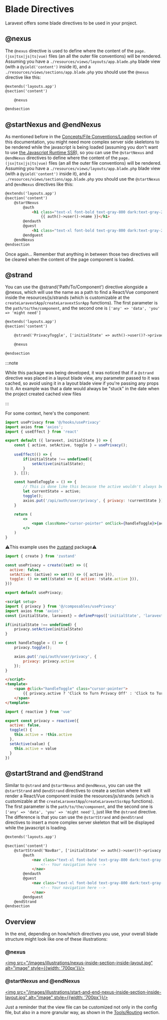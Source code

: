 
# Blade Directives 

Laravext offers some blade directives to be used in your project.

## @nexus

The `@nexus` directive is used to define where the content of the `page.(jsx|tsx|js|ts|vue)` files (an all the outer file conventions) will be rendered. Assuming you have a `./resources/views/layouts/app.blade.php` blade view (with a `@yield('content')` inside it), and a `./resources/views/sections/app.blade.php` you should use the `@nexus` directive like this:

```html
@extends('layouts.app')
@section('content')

    @nexus

@endsection
```

## @startNexus and @endNexus

As mentioned before in the [Concepts/File Conventions/Loading](/docs/concepts/file-conventions#loading) section of this documentation, you might need more complex server side skeletons to be rendered while the javascript is being loaded (assuming you don't want to use [the Javascript Runtime SSR](/docs/server-side-rendering#javascript-runtime)), so you can use the `@startNexus` and `@endNexus` directives to define where the content of the `page.(jsx|tsx|js|ts|vue)` files (an all the outer file conventions) will be rendered. Assuming you have a `./resources/views/layouts/app.blade.php` blade view (with a `@yield('content')` inside it), and a `./resources/views/sections/app.blade.php` you should use the `@startNexus` and `@endNexus` directives like this:

```html
@extends('layouts.app')
@section('content')
    @startNexus
        @auth
            <h1 class="text-xl font-bold text-gray-800 dark:text-gray-200">Welcome back,
                {{ auth()->user()->name }}</h1>
        @endauth
        @guest
            <h1 class="text-xl font-bold text-gray-800 dark:text-gray-200">Welcome, stranger</h1>
        @endguest
    @endNexus
@endsection
```

Once again... Remember that anything in between those two directives will be cleared when the content of the page component is loaded.

## @strand

You can use the @strand('Path/To/Component') directive alongside a @nexus, which will use the name as a path to find a React/Vue component inside the resources/js/strands (which is customizable at the `createLaravextApp`/`createLaravextSsrApp` functions). The first parameter is the `path/to/the/component`, and the second one is `['any' => 'data', 'you' => 'might need']`

```html
@extends('layouts.app')
@section('content')

    @strand('PrivacyToggle', ['initialState' => auth()->user()?->privacy ?? false])

    @nexus

@endsection
```

:::note

While this package was being developed, it was noticed that if a `@strand` directive was placed in a layout blade view, any parameter passed to it was cached, 
so avoid using it in a layout blade view if you're passing any props to it. An example was that a date would always be "stuck" in the date when the project created cached view files

:::

For some context, here's the component:

<Tabs>

<TabItem value="React" label="React">

<Tabs>

<TabItem value="PrivacyToggle.jsx" label="PrivacyToggle.jsx">

```jsx
import usePrivacy from '@/hooks/usePrivacy'
import axios from 'axios';
import { useEffect } from 'react'

export default ({ laravext, initialState }) => {
    const { active, setActive, toggle } = usePrivacy();
    
    useEffect(() => {
        if(initialState !== undefined){
            setActive(initialState);
        }
    }, []);

    const handleToggle = () => {
        // This is done like this because the active wouldn't always be updated immediately
        let currentState = active;
        toggle();
        axios.put('/api/auth/user/privacy', { privacy: !currentState })
    }

    return (
        <>
            <span className="cursor-pointer" onClick={handleToggle}>{active ? 'Click to Turn Privacy Off' : 'Click to Turn Privacy On'}</span>
        </>
    )
}
```
</TabItem>
<TabItem value="usePrivacy.js" label="usePrivacy.js">

⚠️This example uses the [zustand](https://github.com/pmndrs/zustand) package⚠️

```js
import { create } from 'zustand'

const usePrivacy = create((set) => ({
  active: false,
  setActive: (active) => set(() => ({ active })),
  toggle: () => set((state) => ({ active: !state.active })),
}))

export default usePrivacy;
```

  </TabItem>
</Tabs>

  </TabItem>
  <TabItem value="Vue" label="Vue">

<Tabs>

<TabItem value="PrivacyToggle.vue" label="PrivacyToggle.vue">

```html
<script setup>
import { privacy } from '@/composables/usePrivacy'
import axios from 'axios';
const {initialState, laravext} = defineProps(['initialState', 'laravext'])

if(initialState !== undefined) {
    privacy.setActive(initialState)
}

const handleToggle = () => {
    privacy.toggle();

    axios.put('/api/auth/user/privacy', {
        privacy: privacy.active
    });
}

</script>
<template>
    <span @click="handleToggle" class="cursor-pointer">
        {{ privacy.active ? 'Click to Turn Privacy Off' : 'Click to Turn Privacy On' }}
    </span>
</template>
```
</TabItem>
<TabItem value="usePrivacy.js" label="usePrivacy.js">

```js
import { reactive } from 'vue'

export const privacy = reactive({
  active: false,
  toggle() {
    this.active = !this.active
  },
  setActive(value) {
    this.active = value
  }
})
```

  </TabItem>
</Tabs>

  </TabItem>
</Tabs>


## @startStrand and @endStrand

Similar to `@strand` and `@startNexus` and `@endNexus`, you can use the `@startStrand` and `@endStrand` directives to create a section where it will render  a React/Vue component inside the resources/js/strands (which is customizable at the `createLaravextApp`/`createLaravextSsrApp` functions). The first parameter is the `path/to/the/component`, and the second one is `['any' => 'data', 'you' => 'might need']`, just like the `@strand` directive. The difference is that you can use the `@startStrand` and `@endStrand` directives to insert a more complex server skeleton that will be displayed while the javascript is loading.

```html
@extends('layouts.app')

@section('content')
    @startStrand('NavBar', ['initialState' => auth()->user()?->privacy ?? false])
        @auth
            <nav class="text-xl font-bold text-gray-800 dark:text-gray-200">
                <!-- Your navigation here -->
            </nav>
        @endauth
        @guest
            <nav class="text-xl font-bold text-gray-800 dark:text-gray-200">
                <!-- Your navigation here -->
            </nav>
        @endguest
    @endStrand
@endsection
```

## Overview 

In the end, depending on how/which directives you use, your overall blade structure might look like one of these illustrations:

### @nexus
<a
href="/images/illustrations/nexus-inside-section-inside-layout.jpg" target="_blank">
<img src="/images/illustrations/nexus-inside-section-inside-layout.jpg" alt="image" style={{width: '700px'}}/>
</a>

### @startNexus and @endNexus
<a
href="/images/illustrations/start-and-end-nexus-inside-section-inside-layout.jpg" target="_blank">
<img src="/images/illustrations/start-and-end-nexus-inside-section-inside-layout.jpg" alt="image" style={{width: '700px'}}/>
</a>

Just a reminder that the view file can be customized not only in the config file, but also in a more granular way, as shown in the [Tools/Routing](/docs/tools/routing) section.